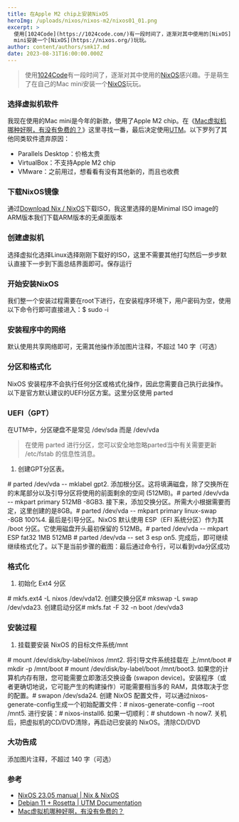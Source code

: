 ```yaml
---
title: 在Apple M2 chip上安装NixOS
heroImg: /uploads/nixos/nixos-m2/nixos01_01.png
excerpt: >
  使用[1024Code](https://1024code.com/)有一段时间了，逐渐对其中使用的[NixOS](https://nixos.org/)感兴趣。于是萌生了在自己的Mac
  mini安装一个[NixOS](https://nixos.org/)玩玩。
author: content/authors/smk17.md
date: 2023-08-31T16:00:00.000Z
---
```


> 使用[1024Code](https://1024code.com/)有一段时间了，逐渐对其中使用的[NixOS](https://nixos.org/)感兴趣。于是萌生了在自己的Mac mini安装一个[NixOS](https://nixos.org/)玩玩。

### 选择虚拟机软件

我现在使用的Mac mini是今年的新款，使用了Apple M2 chip。在《[Mac虚拟机哪种好啊，有没有免费的？](https://www.zhihu.com/question/34533926)》这里寻找一番，最后决定使用[UTM](https://mac.getutm.app/)。以下罗列了其他同类软件遗弃原因：

* Parallels Desktop：价格太贵
* VirtualBox：不支持Apple M2 chip
* VMware：之前用过，想看看有没有其他新的，而且也收费

### 下载NixOS镜像

通过[Download Nix / NixOS](https://nixos.org/download)下载ISO，我这里选择的是Minimal ISO image的ARM版本​我们下载ARM版本的无桌面版本

### 创建虚拟机

​选择虚拟化​选择Linux​选择刚刚下载好的ISO，这里不需要其他打勾然后一步步默认直接下一步到下面总结界面即可。​保存运行

### 开始安装NixOS

我们整一个安装过程需要在root下进行，在安装程序环境下，用户密码为空，使用以下命令行即可直接进入：$ sudo -i

### 安装程序中的网络

默认使用共享网络即可，无需其他操作​添加图片注释，不超过 140 字（可选）

### 分区和格式化

NixOS 安装程序不会执行任何分区或格式化操作，因此您需要自己执行此操作。以下是官方默认建议的UEFI分区方案。这里分区使用 parted

### UEFI（GPT）

在UTM中，分区硬盘不是常见 /dev/sda 而是 /dev/vda

> 在使用 parted 进行分区，您可以安全地忽略parted当中有关需要更新 /etc/fstab 的信息性消息。

1. 创建GPT分区表。

\# parted /dev/vda -- mklabel gpt2. 添加根分区。这将填满磁盘，除了交换所在的末尾部分以及引导分区将使用的前面剩余的空间 (512MB)。# parted /dev/vda -- mkpart primary 512MB -8GB3. 接下来，添加交换分区。所需大小根据需要而定，这里创建的是8GB。# parted /dev/vda -- mkpart primary linux-swap -8GB 100%4. 最后是引导分区。NixOS 默认使用 ESP（EFI 系统分区）作为其 /boot 分区。它使用磁盘开头最初保留的 512MB。# parted /dev/vda -- mkpart ESP fat32 1MB 512MB
\# parted /dev/vda -- set 3 esp on5. 完成后，即可继续继续格式化了。以下是当前步骤的截图：​最后通过命令行，可以看到vda分区成功

### 格式化

1. 初始化 Ext4 分区

\# mkfs.ext4 -L nixos /dev/vda12. 创建交换分区# mkswap -L swap /dev/vda23. 创建启动分区# mkfs.fat -F 32 -n boot /dev/vda3

### 安装过程

1. 挂载要安装 NixOS 的目标文件系统/mnt

\# mount /dev/disk/by-label/nixos /mnt2. 将引导文件系统挂载在 上/mnt/boot # mkdir -p /mnt/boot
\# mount /dev/disk/by-label/boot /mnt/boot3. 如果您的计算机内存有限，您可能需要立即激活交换设备 (swapon device)。安装程序（或者更确切地说，它可能产生的构建操作）可能需要相当多的 RAM，具体取决于您的配置。# swapon /dev/sda24. 创建 NixOS 配置文件，可以通过nixos-generate-config生成一个初始配置文件：# nixos-generate-config --root /mnt5. 进行安装：# nixos-install6. 如果一切顺利：# shutdown -h now7. 关机后，把虚拟机的CD/DVD清除，再启动已安装的 NixOS。​清除CD/DVD

### 大功告成

​添加图片注释，不超过 140 字（可选）

### 参考

* [NixOS 23.05 manual | Nix & NixOS](https://nixos.org/manual/nixos/stable/#sec-installation-manual)
* [Debian 11 + Rosetta | UTM Documentation](https://docs.getutm.app/guides/debian/)
* [Mac虚拟机哪种好啊，有没有免费的？](https://www.zhihu.com/question/34533926)
